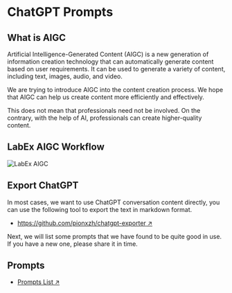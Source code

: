 # ChatGPT Prompts

## What is AIGC

Artificial Intelligence-Generated Content (AIGC) is a new generation of information creation technology that can automatically generate content based on user requirements. It can be used to generate a variety of content, including text, images, audio, and video.

We are trying to introduce AIGC into the content creation process. We hope that AIGC can help us create content more efficiently and effectively.

This does not mean that professionals need not be involved. On the contrary, with the help of AI, professionals can create higher-quality content.

## LabEx AIGC Workflow

![LabEx AIGC](.github/assets/aigc.png)

## Export ChatGPT

In most cases, we want to use ChatGPT conversation content directly, you can use the following tool to export the text in markdown format.

- [https://github.com/pionxzh/chatgpt-exporter ↗](https://github.com/pionxzh/chatgpt-exporter)

Next, we will list some prompts that we have found to be quite good in use. If you have a new one, please share it in time.

## Prompts

- [Prompts List ↗](https://labex-dev.feishu.cn/base/bascnNz4Nqjqgqm1Nm5AYke6xxb?table=tblDE0dPE4cZ7CEV&view=vewPgOUNeW)
